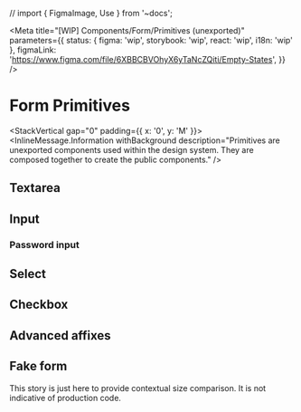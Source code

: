 // import { FigmaImage, Use } from '~docs';


<Meta
	title="[WIP] Components/Form/Primitives (unexported)"
	parameters={{
		status: { figma: 'wip', storybook: 'wip', react: 'wip', i18n: 'wip' },
		figmaLink: 'https://www.figma.com/file/6XBBCBVOhyX6yTaNcZQiti/Empty-States',
	}}
/>

# Form Primitives

<StackVertical gap="0" padding={{ x: '0', y: 'M' }}>
	<InlineMessage.Information
		withBackground
		description="Primitives are unexported components used within
    the design system. They are composed together to create the public components."
	/>
</StackVertical>

## Textarea

<Canvas>
	<Story story={Stories.TextareaPrimitive} />
</Canvas>

## Input

<Canvas>
	<Story story={Stories.InputPrimitive} />
</Canvas>

### Password input

<Canvas>
	<Story story={Stories.InputPrimitivePassword} />
</Canvas>

## Select

<Canvas>
	<Story story={Stories.SelectPrimitive} />
</Canvas>

## Checkbox

<Canvas>
	<Story story={Stories.CheckboxPrimitive} />
</Canvas>

## Advanced affixes

<Canvas>
	<Story story={Stories.InputPrimitiveWithDropdown} height={'20rem'} />
</Canvas>

## Fake form

This story is just here to provide contextual size comparison. It is not indicative of production code.

<Canvas>
	<Story story={Stories.FakeForm} />
</Canvas>

